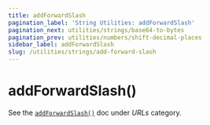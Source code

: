 ```yaml
---
title: addForwardSlash
pagination_label: 'String Utilities: addForwardSlash'
pagination_next: utilities/strings/base64-to-bytes
pagination_prev: utilities/numbers/shift-decimal-places
sidebar_label: addForwardSlash
slug: /utilities/strings/add-forward-slash
---
```



<PackageCaption packageName='@spa-tools/utilities' />

# addForwardSlash()

See the [`addForwardSlash()`](../urls/add-forward-slash) doc under _URLs_ category.
